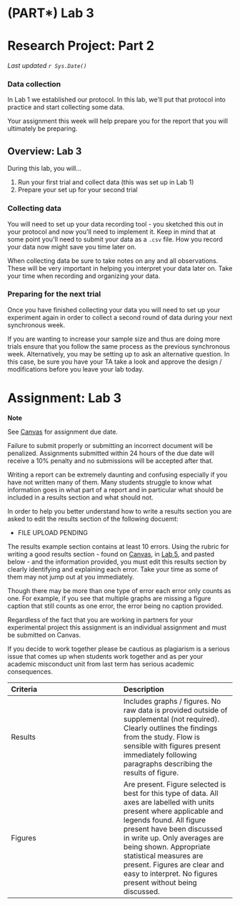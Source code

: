 # (PART\*) Lab 3 {-}

# Research Project: Part 2 {-}

*Last updated `r Sys.Date()`*

### Data collection {-}

In Lab 1 we established our protocol. In this lab, we\'ll put that protocol into practice and start collecting some data.

Your assignment this week will help prepare you for the report that you will ultimately be preparing.

## Overview: Lab 3 {-}

During this lab, you will...

1. Run your first trial and collect data (this was set up in Lab 1)
2. Prepare your set up for your second trial

### Collecting data {-}

You will need to set up your data recording tool - you sketched this out in your protocol and now you\'ll need to implement it. Keep in mind that at some point you\'ll need to submit your data as a `.csv` file. How you record your data now might save you time later on.

When collecting data be sure to take notes on any and all observations. These will be very important in helping you interpret your data later on. Take your time when recording and organizing your data.

### Preparing for the next trial {-}

Once you have finished collecting your data you will need to set up your experiment again in order to collect a second round of data during your next synchronous week.

If you are wanting to increase your sample size and thus are doing more trials ensure that you follow the same process as the previous synchronous week. Alternatively, you may be setting up to ask an alternative question. In this case, be sure you have your TA take a look and approve the design / modifications before you leave your lab today.

# Assignment: Lab 3 {-}

<div class = "note">
**Note**

See [Canvas](https://canvas.ubc.ca/) for assignment due date.

Failure to submit properly or submitting an incorrect document will be penalized. Assignments submitted within 24 hours of the due date will receive a 10% penalty and no submissions will be accepted after that.
</div>

Writing a report can be extremely daunting and confusing especially if you have not written many of them. Many students struggle to know what information goes in what part of a report and in particular what should be included in a results section and what should not.

In order to help you better understand how to write a results section you are asked to edit the results section of the following docuemt:

* FILE UPLOAD PENDING

The results example section contains at least 10 errors. Using the rubric for writing a good results section - found on [Canvas](https://canvas.ubc.ca), in [Lab 5](05-Lab-5#rubric.html), and pasted below - and the information provided, you must edit this results section by clearly identifying and explaining each error. Take your time as some of them may not jump out at you immediately.

Though there may be more than one type of error each error only counts as one. For example, if you see that multiple graphs are missing a figure caption that still counts as one error, the error being no caption provided.

<div class = "flag">
Regardless of the fact that you are working in partners for your experimental project this assignment is an individual assignment and must be submitted on Canvas.
</div>

If you decide to work together please be cautious as plagiarism is a serious issue that comes up when students work together and as per your academic misconduct unit from last term has serious academic consequences.

| Criteria | Description |
| :--- | :--- |
| Results | Includes graphs / figures. No raw data is provided outside of supplemental (not required). Clearly outlines the findings from the study. Flow is sensible with figures present immediately following paragraphs describing the results of figure. |
| Figures | Are present. Figure selected is best for this type of data. All axes are labelled with units present where applicable and legends found. All figure present have been discussed in write up. Only averages are being shown. Appropriate statistical measures are present. Figures are clear and easy to interpret. No figures present without being discussed. |



